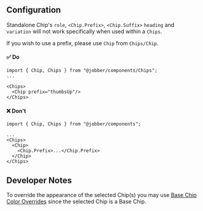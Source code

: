 ## Configuration

Standalone Chip's `role`, `<Chip.Prefix>`, `<Chip.Suffix>` `heading` and
`variation` will not work specifically when used within a `Chips`.

If you wish to use a prefix, please use `Chip` from `Chips/Chip`.

#### ✅ Do

```
import { Chip, Chips } from "@jobber/components/Chips";
...

<Chips>
  <Chip prefix="thumbsUp"/>
</Chips>
```

#### ❌ Don't

```
import { Chip, Chips } from "@jobber/components";

...
<Chips>
  <Chip>
    <Chip.Prefix>...</Chip.Prefix>
  </Chip>
</Chips>
```

## Developer Notes

To override the appearance of the selected Chip(s) you may use
[Base Chip Color Overrides](../?path=/docs/components-selections-chip--docs#base-chip-color-overrides)
since the selected Chip is a Base Chip.
